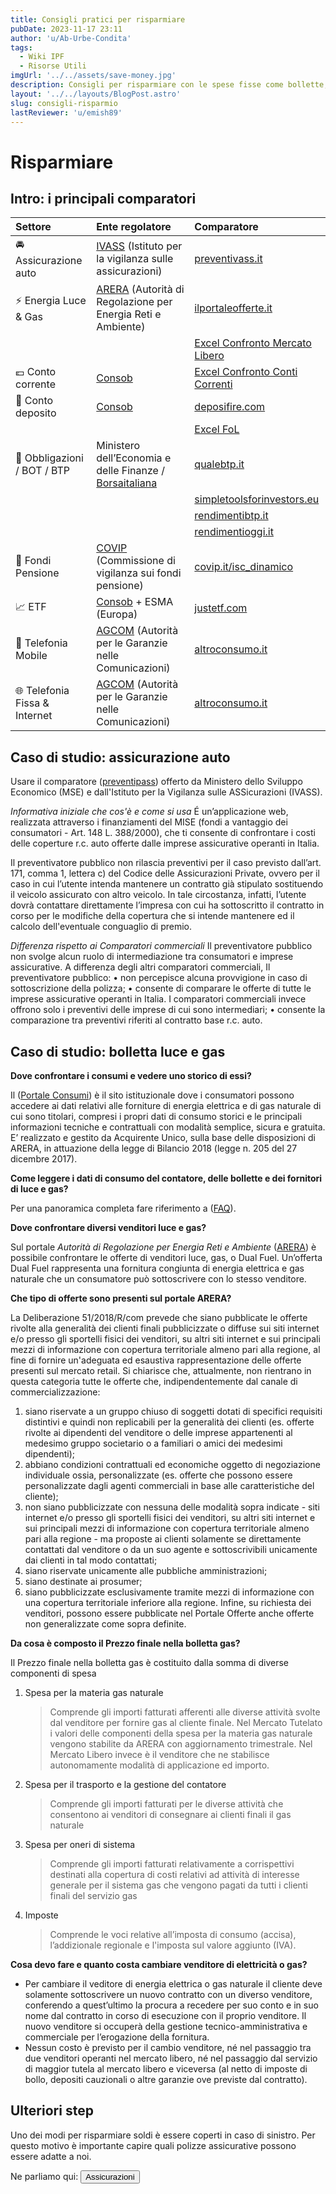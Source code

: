 ```yaml
---
title: Consigli pratici per risparmiare
pubDate: 2023-11-17 23:11
author: 'u/Ab-Urbe-Condita'
tags:
  - Wiki IPF
  - Risorse Utili
imgUrl: '../../assets/save-money.jpg'
description: Consigli per risparmiare con le spese fisse come bollette, assicurazioni auto, etc
layout: '../../layouts/BlogPost.astro'
slug: consigli-risparmio
lastReviewer: 'u/emish89'
---
```


# **Risparmiare**

## Intro: i principali comparatori


|Settore|Ente regolatore|Comparatore|
|:-|:-|:-|
|🚘 Assicurazione auto|[IVASS](https://www.ivass.it/consumatori/index.html) (Istituto per la vigilanza sulle assicurazioni)|[preventivass.it](https://www.preventivass.it/home)|
|⚡ Energia Luce & Gas|[ARERA](https://www.arera.it/it/consumatori.htm) (Autorità di Regolazione per Energia Reti e Ambiente)|[ilportaleofferte.it](https://www.ilportaleofferte.it/portaleOfferte/)|
|||[Excel Confronto Mercato Libero](https://docs.google.com/spreadsheets/d/10kpa1Ej522-zNxeI3YgeE1wd2IRxxq2uaFV8qm1Hiy0/edit#gid=259138115)|
|💶 Conto corrente|[Consob](https://www.consob.it/)|[Excel Confronto Conti Correnti](https://docs.google.com/spreadsheets/d/12rjbcnFhTphgyWf-F5MfDZUCpZcURmJfGnHap9Rf5rU/edit#gid=0)|
|👛 Conto deposito|[Consob](https://www.consob.it/)|[deposifire.com](https://deposifire.com/?p=conti)|
|||[Excel FoL](https://forum.finanzaonline.com/threads/rendimenti-conti-deposito-foglio-excel-per-calcolo-interessi-effettivi-cap-xiv.2027744/)|
|👛 Obbligazioni / BOT / BTP|Ministero dell’Economia e delle Finanze / [Borsaitaliana](https://www.borsaitaliana.it/homepage/homepage.htm)|[qualebtp.it](https://www.qualebtp.it/)|
|||[simpletoolsforinvestors.eu](http://www.simpletoolsforinvestors.eu/monitor_info.php?monitor=italia&yieldtype=G&timescale=DUR)|
|||[rendimentibtp.it](https://www.rendimentibtp.it/)|
|||[rendimentioggi.it](https://rendimentioggi.it/)|
|👴 Fondi Pensione|[COVIP](https://www.covip.it/per-il-cittadino/educazione-previdenziale/guida-introduttiva-alla-previdenza-complementare) (Commissione di vigilanza sui fondi pensione)|[covip.it/isc\_dinamico](https://www.covip.it/isc_dinamico/)|
|📈  ETF|[Consob](https://www.consob.it/) \+ ESMA (Europa)|[justetf.com](https://www.justetf.com/it/)|
|📱 Telefonia Mobile|[AGCOM](https://www.agcom.it/per-gli-utenti) (Autorità per le Garanzie nelle Comunicazioni)|[altroconsumo.it](https://www.altroconsumo.it/hi-tech/tariffe-mobile/simulatore)|
|🌐 Telefonia Fissa & Internet|[AGCOM](https://www.agcom.it/per-gli-utenti) (Autorità per le Garanzie nelle Comunicazioni)|[altroconsumo.it](https://www.altroconsumo.it/hi-tech/internet-telefono/calcola-risparmia/telefono-internet-confronta-offerte)|


## **Caso di studio: assicurazione auto**

Usare il comparatore ([preventipass](https://www.preventivass.it/)) offerto da Ministero dello Sviluppo Economico (MSE) e dall'Istituto per la Vigilanza sulle ASSicurazioni (IVASS).

_Informativa iniziale che cos'è e come si usa_
É un’applicazione web, realizzata attraverso i finanziamenti del MISE (fondi a vantaggio dei consumatori - Art. 148 L. 388/2000), che ti consente di confrontare i costi delle coperture r.c. auto offerte dalle imprese assicurative operanti in Italia.

Il preventivatore pubblico non rilascia preventivi per il caso previsto dall’art. 171, comma 1, lettera c) del Codice delle Assicurazioni Private, ovvero per il caso in cui l’utente intenda mantenere un contratto già stipulato sostituendo il veicolo assicurato con altro veicolo. In tale circostanza, infatti, l’utente dovrà contattare direttamente l’impresa con cui ha sottoscritto il contratto in corso per le modifiche della copertura che si intende mantenere ed il calcolo dell'eventuale conguaglio di premio.

_Differenza rispetto ai Comparatori commerciali_
Il preventivatore pubblico non svolge alcun ruolo di intermediazione tra consumatori e imprese assicurative.
A differenza degli altri comparatori commerciali, Il preventivatore pubblico:
• non percepisce alcuna provvigione in caso di sottoscrizione della polizza;
• consente di comparare le offerte di tutte le imprese assicurative operanti in Italia. I comparatori commerciali invece offrono solo i preventivi delle imprese di cui sono intermediari;
• consente la comparazione tra preventivi riferiti al contratto base r.c. auto.

## **Caso di studio: bolletta luce e gas**

**Dove confrontare i consumi e vedere uno storico di essi?**

Il ([Portale Consumi](https://www.consumienergia.it/portaleConsumi/)) è il sito istituzionale dove i consumatori possono accedere ai dati relativi alle forniture di energia elettrica e di gas naturale di cui sono titolari, compresi i propri dati di consumo storici e le principali informazioni tecniche e contrattuali con modalità semplice, sicura e gratuita.
E’ realizzato e gestito da Acquirente Unico, sulla base delle disposizioni di ARERA, in attuazione della legge di Bilancio 2018 (legge n. 205 del 27 dicembre 2017).

**Come leggere i dati di consumo del contatore, delle bollette e dei fornitori di luce e gas?**

Per una panoramica completa fare riferimento a ([FAQ](https://www.consumienergia.it/portaleConsumi/it/domande_frequenti.page)).

**Dove confrontare diversi venditori luce e gas?**

Sul portale _Autorità di Regolazione per Energia Reti e Ambiente_ ([ARERA](https://www.ilportaleofferte.it/portaleOfferte/it/confronto-tariffe-prezzi-luce-gas.page)) è possibile confrontare le offerte di venditori luce, gas, o Dual Fuel. Un’offerta Dual Fuel rappresenta una fornitura congiunta di energia elettrica e gas naturale che un consumatore può sottoscrivere con lo stesso venditore.

**Che tipo di offerte sono presenti sul portale ARERA?**

La Deliberazione 51/2018/R/com prevede che siano pubblicate le offerte rivolte alla generalità dei clienti finali pubblicizzate o diffuse sui siti internet e/o presso gli sportelli fisici dei venditori, su altri siti internet e sui principali mezzi di informazione con copertura territoriale almeno pari alla regione, al fine di fornire un'adeguata ed esaustiva rappresentazione delle offerte presenti sul mercato retail.
Si chiarisce che, attualmente, non rientrano in questa categoria tutte le offerte che, indipendentemente dal canale di commercializzazione:

1. siano riservate a un gruppo chiuso di soggetti dotati di specifici requisiti distintivi e quindi non replicabili per la generalità dei clienti (es. offerte rivolte ai dipendenti del venditore o delle imprese appartenenti al medesimo gruppo societario o a familiari o amici dei medesimi dipendenti);
2. abbiano condizioni contrattuali ed economiche oggetto di negoziazione individuale ossia, personalizzate (es. offerte che possono essere personalizzate dagli agenti commerciali in base alle caratteristiche del cliente);
3. non siano pubblicizzate con nessuna delle modalità sopra indicate - siti internet e/o presso gli sportelli fisici dei venditori, su altri siti internet e sui principali mezzi di informazione con copertura territoriale almeno pari alla regione - ma proposte ai clienti solamente se direttamente contattati dal venditore o da un suo agente e sottoscrivibili unicamente dai clienti in tal modo contattati;
4. siano riservate unicamente alle pubbliche amministrazioni;
5. siano destinate ai prosumer;
6. siano pubblicizzate esclusivamente tramite mezzi di informazione con una copertura territoriale inferiore alla regione.
   Infine, su richiesta dei venditori, possono essere pubblicate nel Portale Offerte anche offerte non generalizzate come sopra definite.

**Da cosa è composto il Prezzo finale nella bolletta gas?**

Il Prezzo finale nella bolletta gas è costituito dalla somma di diverse componenti di spesa

1. Spesa per la materia gas naturale

   > Comprende gli importi fatturati afferenti alle diverse attività svolte dal venditore per fornire gas al cliente finale. Nel Mercato Tutelato i valori delle componenti della spesa per la materia gas naturale vengono stabilite da ARERA con aggiornamento trimestrale. Nel Mercato Libero invece è il venditore che ne stabilisce autonomamente modalità di applicazione ed importo.

2. Spesa per il trasporto e la gestione del contatore

   > Comprende gli importi fatturati per le diverse attività che consentono ai venditori di consegnare ai clienti finali il gas naturale

3. Spesa per oneri di sistema

   > Comprende gli importi fatturati relativamente a corrispettivi destinati alla copertura di costi relativi ad attività di interesse generale per il sistema gas che vengono pagati da tutti i clienti finali del servizio gas

4. Imposte

   > Comprende le voci relative all’imposta di consumo (accisa), l’addizionale regionale e l'imposta sul valore aggiunto (IVA).

**Cosa devo fare e quanto costa cambiare venditore di elettricità o gas?**

- Per cambiare il veditore di energia elettrica o gas naturale il cliente deve solamente sottoscrivere un nuovo contratto con un diverso venditore, conferendo a quest’ultimo la procura a recedere per suo conto e in suo nome dal contratto in corso di esecuzione con il proprio venditore. Il nuovo venditore si occuperà della gestione tecnico-amministrativa e commerciale per l’erogazione della fornitura.
- Nessun costo è previsto per il cambio venditore, né nel passaggio tra due venditori operanti nel mercato libero, né nel passaggio dal servizio di maggior tutela al mercato libero e viceversa (al netto di imposte di bollo, depositi cauzionali o altre garanzie ove previste dal contratto).


## Ulteriori step

Uno dei modi per risparmiare soldi è essere coperti in caso di sinistro. Per questo motivo è importante capire quali polizze assicurative possono essere adatte a noi.

Ne parliamo qui:
      <a href='/blog/assicurazioni'>
               <button className='brutal-btn p-4 sanchez' name='button'>
                     <span>Assicurazioni</span>
                     </button>
               </a>